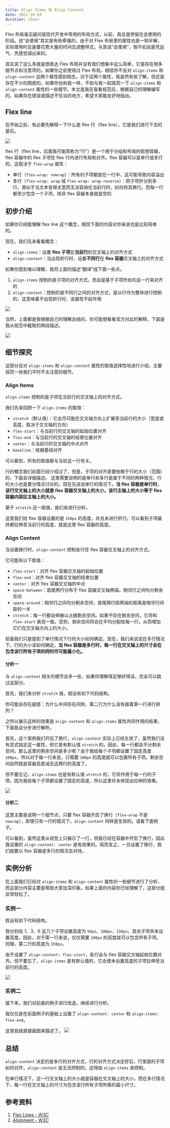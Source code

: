 ```yaml
---
title: Align Items 和 Align Content
date: 2022-10-03
duration: 15min
---
```



Flex 布局毫无疑问是现代开发中常用的布局方式，以前，我总是停留在会使用的阶段。说“会使用”其实是有些牵强的，由于对 Flex 布局里的属性也是一知半解，实际使用时总是要花费大量的时间去调整样式。与其说“会使用”，倒不如说是凭运气、凭感觉调出来的。

其实说了这么多就是想表达 Flex 布局并没有我们想象中这么简单，它是存在很多细节点和注意项的。如果你之前使用过 Flex 布局，相信你不会对 `align-items` 和 `align-content` 这两个属性感到陌生。对于这两个属性，我虽然有些了解，但还是存在不少的困惑的。如果你也和我一样，不妨与我一起探究一下 `align-items` 和 `align-content` 属性的一些细节。本文是我在查看规范后，根据自己的理解编写的，如果存在错误或描述不恰当的地方，希望大家能友好地指出。

## Flex line

在开始之前，有必要先解释一下什么是 flex 行（flex line），它是我们进行下去的基石。

![](/images/articles/css/align-items-and-align-content/1.png)

flex 行（flex line，后面我可能简称为“行”）是一个用于分组和布局的假想容器，flex 容器中的 flex 子项在 flex 行内进行布局和对齐。flex 容器可以是单行或多行的，这取决于 `flex-wrap` 属性：

- 单行（`flex-wrap: nowrap`）：所有的子项都放在一行中，这可能导致内容溢出
- 多行（`flex-wrap: wrap` 或 `flex-wrap: wrap-reverse`）：把子项折分到多行，类似于当文本变得太宽而无法容纳在当前行时，如何将其换行。而每一行都至少包含一个子项，除非 flex 容器本身就是空的

## 初步介绍

如果你已经能理解 flex line 这个概念，相信下面的内容对你来说也是比较简单的。

现在，我们先来看看概念：

- `align-items`：设置 **flex 子项**在**当前行**的交叉轴上的对齐方式
- `align-content`：当出现折行时，设置**不同行**在 **flex 容器**交叉轴上的对齐方式

如果你感到难以理解，我将上面的描述“翻译”成下面一些点。

1. `align-items` 控制的是子项的对齐方式，而且是基于子项所处的这一行来对齐的
2. `align-content`：控制的是不同行之间的对齐方式，是以行作为整体进行控制的，这意味着不出现折行时，该属性不起作用

![](/images/articles/css/align-items-and-align-content/2.png)

当然，上面都是我根据自己的理解总结的，你可能想看看官方对此的解释，下面是我从规范中截取的两段描述。

![](/images/articles/css/align-items-and-align-content/3.png)

## 细节探究

这部分会对 `align-items` 和 `align-content` 属性的取值选择性地进行介绍，主要探究一些我们平时不太注意的细节。

### Align Items

`align-items` 控制的是子项在当前行的交叉轴上的对齐方式。

我们先来回顾一下 `align-items` 的取值：

- `stretch`（默认值）：它会尽可能在交叉轴方向上扩展至当前行的大小（宽度或高度，取决于交叉轴的方向）
- `flex-start`：与当前行的交叉轴的起始位置对齐
- `flex-end`：与当前行的交叉轴的结束位置对齐
- `center`：与当前行的交叉轴的中点对齐
- `baseline`：依据基线对齐

可以看到，所有的取值都与当前这一行有关。

行的概念我们前面已经介绍过了，但是，子项的对齐是要依赖于行的大小（范围）的，下面会详细描述。
这里需要说明的是单行和多行是属于不同的两种情况，行的大小也是要分情况讨论的，现在先说说单行的情况下。**当 flex 容器是单行时，该行交叉轴上的大小就是 flex 容器交叉轴上的大小，该行主轴上的大小等于 flex 容器内容区主轴上的大小。**

基于 `stretch` 这一取值，我们来进行分析。

<CodePen codePenId="xxjjvzL" />

这里我们给 flex 容器设置的是 `150px` 的高度，并且未进行折行。可以看到子项最终都拉伸至当前行的高度，就是这里 flex 容器的高度。

### Align Content

当设置换行时，`align-content` 控制各行在 flex 容器交叉轴上的对齐方式。

它可能有以下取值：

- `flex-start`：对齐 flex 容器交叉轴的起始位置
- `flex-end`：对齐 flex 容器交叉轴的结束位置
- `center`：对齐 flex 容器交叉轴的中点
- `space-between`：首尾两行分布于 flex 容器交叉轴两端，相邻行之间均分剩余空间
- `space-around`：相邻行之间均分剩余空间，首尾两行距两端的距离是相邻行间距的一半
- `stretch`：每一行都会伸展以占据剩余空间。如果不存在剩余空间，它将和 `flex-start` 表现一致。否则，剩余空间将会在平均分配给每一行，从而增加它们在交叉轴方向上的大小。

前面我们只是提到了单行情况下行的大小如何确定。现在，我们来说说在多行情况下，行的大小该如何确定。**当 flex 容器是多行时，每一行在交叉轴上的尺寸会在包含该行所有子项的同时尽可能最小化。**

#### 分析一

与 `align-content` 相关的细节会多一些，如果你理解得足够好得话，完全可以跳过这部分。

首先，我们来分析 `stretch` 值，假设有如下代码结构。

<CodePen codePenId="bGMKNaJ" />

你可能会存在疑惑：为什么中间存在间隙，第二行为什么没有接着第一行进行排列？

之所以展示这样的效果是 `align-content` 和 `align-items` 属性共同作用的结果，下面我会分步进行解析。

首先，这个案例我们开启了换行，`align-content` 实际上已经生效了，虽然我们没有显式指定这一属性，但它是有默认值 `stretch` 的。因此，每一行都会平分剩余空间，那么这里的剩余空间是多少呢？由于我给每个子项都设置了固定高度 `100px`，所以对于每一行来说，只需要 `100px` 的高度就可以包裹所有子项。剩余空间自然就是容器高度减去这两行的高度了。

但不要忘记，`align-items` 也是有默认值 `stretch` 的，它将作用于每一行的子项。因为我给每个子项都设置了固定的高度，所以这里并未体现出拉伸的效果。

![](/images/articles/css/align-items-and-align-content/4.png)

#### 分析二

这里主要是说明一个细节点，只要 flex 容器开启了换行（`flex-wrap` 不是 `nowrap`），即使只有一行的情况下，`align-content` 同样是生效的。请看下面例子。

<CodePen codePenId="MWGXOjB" />

可以看到，虽然这里从视觉上只展示了一行，但我已经在容器中开启了换行，因此我设置的 `align-content: center` 是有效果的。简而言之，一旦设置了换行，我们就要以 flex 容器是多行的情况去对待。

## 实例分析

在上面我们已经对 `align-items` 和 `align-content` 属性的一些细节进行了分析，而这部分内容主要是帮助大家加深印象。如果上面的内容你已经理解了，这部分就非常轻松了。

### 实例一

假设有如下代码结构。

<CodePen codePenId="dyeKoNw" />

我分别给 1、3、6 这几个子项设置高度为 `50px`、`100px`、`150px`，其余子项并未设置高度。因此，对于第一行来说，仅仅需要 `100px` 的高度就可以包含所有子项。同理，第二行的高度为 `150px`。

由于设置了 `align-content: flex-start`，各行会与 flex 容器交叉轴起始位置对齐。但不要忘了，`align-items` 是有默认值的，它会使未设置高度的子项拉伸至当前行的高度。

![](/images/articles/css/align-items-and-align-content/5.png)

### 实例二

接下来，我们对前面的例子进行改造，继续进行分析。

<CodePen codePenId="ZEoRaXm" />

我仅仅是在前面例子的基础上设置了 `align-content: center` 和 `align-items: flex-end`。

这里我就直接画图来描述了。
![](/images/articles/css/align-items-and-align-content/6.png)

## 总结

`align-content` 决定的是多行的对齐方式，行的对齐方式决定好后，行里面的子项如何对齐，`align-content` 是无法控制的，这得由 `align-items` 来控制。

在单行情况下，这一行交叉轴上的大小就是容器在交叉轴上的大小。而在多行情况下，每一行在交叉轴上的尺寸为包含该行所有子项所需的最小尺寸。

## 参考资料

1. [Fles Lines - W3C](https://w3c.github.io/csswg-drafts/css-flexbox-1/#flex-lines)
2. [Alignment - W3C](https://w3c.github.io/csswg-drafts/css-flexbox-1/#alignment)